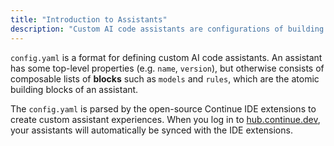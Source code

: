 ```yaml
---
title: "Introduction to Assistants"
description: "Custom AI code assistants are configurations of building blocks that enable a coding experience tailored to your specific use cases."
---
```


`config.yaml` is a format for defining custom AI code assistants. An assistant has some top-level properties (e.g. `name`, `version`), but otherwise consists of composable lists of **blocks** such as `models` and `rules`, which are the atomic building blocks of an assistant.

The `config.yaml` is parsed by the open-source Continue IDE extensions to create custom assistant experiences. When you log in to [hub.continue.dev](https://hub.continue.dev/), your assistants will automatically be synced with the IDE extensions.

